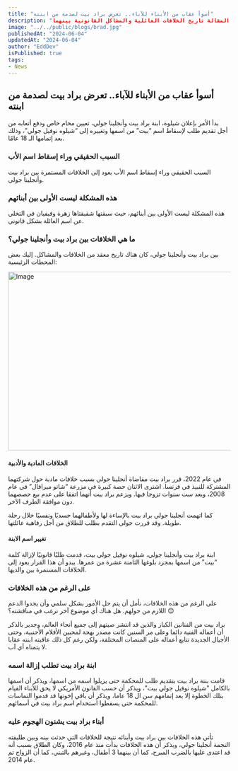 ```yaml
---
title: "أسوأ عقاب من الأبناء للآباء.. تعرض براد بيت لصدمة من ابنته"
description: "تتناول المقالة صدمة براد بيت بعد طلب ابنته شيلوه إزالة اسم "بيت" من اسمها بسبب خلافات مستمرة بين براد بيت وأنجلينا جولي، وتوضح المقالة تاريخ الخلافات العائلية والمشاكل القانونية بينهما."
image: "../../public/blogs/brad.jpg"
publishedAt: "2024-06-04"
updatedAt: "2024-06-04"
author: "EddDev"
isPublished: true
tags:
- News
---
```


## أسوأ عقاب من الأبناء للآباء.. تعرض براد بيت لصدمة من ابنته

بدأ الأمر بإعلان شيلوة، ابنة براد بيت وأنجلينا جولي، تعيين محام خاص ودفع أتعابه من أجل تقديم طلب لإسقاط اسم “بيت” من اسمها وتغييره إلى “شيلوه نوفيل جولي”، وذلك بعد إتمامها الـ 18 عامًا.

### السبب الحقيقي وراء إسقاط اسم الأب

السبب الحقيقي وراء إسقاط اسم الأب يعود إلى الخلافات المستمرة بين براد بيت وأنجلينا جولي.

### هذه المشكلة ليست الأولى بين أبنائهم

هذه المشكلة ليست الأولى بين أبنائهم، حيث سبقتها شقيقتاها زهرة وفيفيان في التخلي عن اسم العائلة بشكل قانوني.

### ما هي الخلافات بين براد بيت وأنجلينا جولي؟

بين براد بيت وأنجلينا جولي، كان هناك تاريخ معقد من الخلافات والمشاكل. إليك بعض المحطات الرئيسية:

<Image
  src="/blogs/brad-1.jpg"
  width="718"
  height="404"
  alt="Image"
  sizes="100vw"
/>


#### الخلافات المادية والأدبية

في عام 2022، قرر براد بيت مقاضاة أنجلينا جولي بسبب خلافات مادية حول شركتهما المشتركة للنبيذ في فرنسا. اشترى الاثنان حصة كبيرة في مزرعة “شاتو ميرافال” في عام 2008، وبعد ست سنوات تزوجا فيها. ويزعم براد بيت أنهما اتفقا على عدم بيع حصصهما دون موافقة الطرف الآخر.

كما اتهمت أنجلينا جولي براد بيت بالإساءة لها ولأطفالهما جسديًا ونفسيًا خلال رحلة طويلة. وقد قررت جولي التقدم بطلب للطلاق من أجل رفاهية عائلتها.

#### تغيير اسم الابنة

ابنة براد بيت وأنجلينا جولي، شيلوه نوفيل جولي بيت، قدمت طلبًا قانونيًا لإزالة كلمة “بيت” من اسمها بمجرد بلوغها الثامنة عشرة من عمرها. يبدو أن هذا القرار يعود إلى الخلافات المستمرة بين والديها.

### على الرغم من هذه الخلافات

على الرغم من هذه الخلافات، نأمل أن يتم حل الأمور بشكل سلمي وأن يجدوا الدعم اللازم من حولهم. هل هناك أي موضوع آخر ترغب في مناقشته؟ 😊

براد بيت من الفنانين الكبار والذين قد انتشر صيتهم إلى جميع أنحاء العالم، وجدير بالذكر أن أعماله الفنية دائما وعلى مر السنين كانت مصدر بهجة لمحبين الأفلام الأجنبية، وحتى الأجيال الجديدة تتابع أعماله على المنصات المختلفة، ولكن رغم كل ذلك عاقبته ابنته عقابا لا يتمناه أي آب.

### ابنة براد بيت تطلب إزالة اسمه

قامت بنتة براد بيت بتقديم طلب للمحكمة حتى يزيلوا اسمه من اسمها، ويذكر أن اسمها بالكامل "شيلوه نوفيل جولي بيت"، ويذكر أن حسب القانون الأمريكي لا يحق للأبناء القيام بتلك الخطوة إلا بعد إتمامهم سن ال 18 عاما، ويذكر أن باقي إخوتها قد قدموا التماسات للمحكمة حتى يسقطوا استخدام اسم براد بيت في أسمائهم.

### أبناء براد بيت يشنون الهجوم عليه

تأتي هذه الخلافات بين براد بيت وأبنائه نتيجة للخلافات التي حدثت بينه وبين طليقته النجمة أنجلينا جولي، ويذكر أن هذه الخلافات بدأت منذ عام 2016، وكان الطلاق بسبب أنه قد اعتدى عليها بالضرب المبرح، كما أن بينهما 3 أطفال، وغيرهم بالتبني، كما أن الزواج تم عام 2014.
